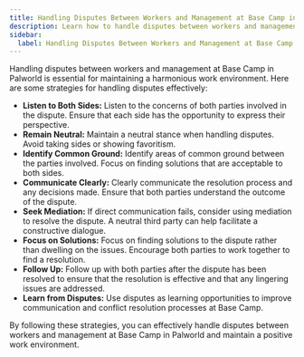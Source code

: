 ```yaml
---
title: Handling Disputes Between Workers and Management at Base Camp in Palworld
description: Learn how to handle disputes between workers and management at Base Camp in Palworld
sidebar:
  label: Handling Disputes Between Workers and Management at Base Camp in Palworld
---
```


Handling disputes between workers and management at Base Camp in Palworld is essential for maintaining a harmonious work environment. Here are some strategies for handling disputes effectively:

- **Listen to Both Sides:** Listen to the concerns of both parties involved in the dispute. Ensure that each side has the opportunity to express their perspective.
- **Remain Neutral:** Maintain a neutral stance when handling disputes. Avoid taking sides or showing favoritism.
- **Identify Common Ground:** Identify areas of common ground between the parties involved. Focus on finding solutions that are acceptable to both sides.
- **Communicate Clearly:** Clearly communicate the resolution process and any decisions made. Ensure that both parties understand the outcome of the dispute.
- **Seek Mediation:** If direct communication fails, consider using mediation to resolve the dispute. A neutral third party can help facilitate a constructive dialogue.
- **Focus on Solutions:** Focus on finding solutions to the dispute rather than dwelling on the issues. Encourage both parties to work together to find a resolution.
- **Follow Up:** Follow up with both parties after the dispute has been resolved to ensure that the resolution is effective and that any lingering issues are addressed.
- **Learn from Disputes:** Use disputes as learning opportunities to improve communication and conflict resolution processes at Base Camp.

By following these strategies, you can effectively handle disputes between workers and management at Base Camp in Palworld and maintain a positive work environment.
